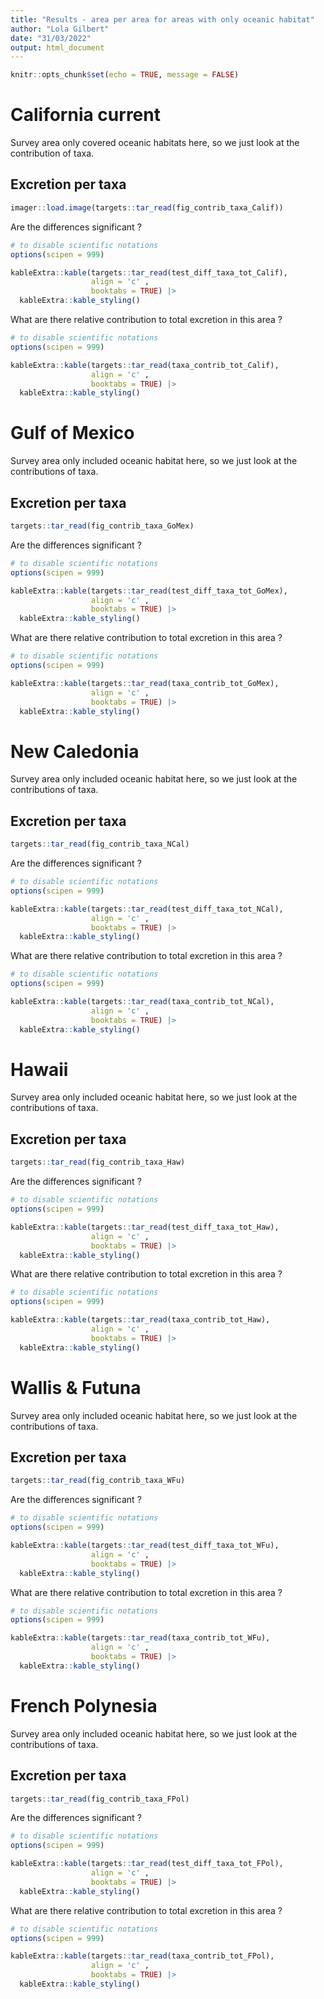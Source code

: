 ```yaml
---
title: "Results - area per area for areas with only oceanic habitat"
author: "Lola Gilbert"
date: "31/03/2022"
output: html_document
---
```


```r
knitr::opts_chunk$set(echo = TRUE, message = FALSE)
```

# California current

Survey area only covered oceanic habitats here, so we just look at the contribution of taxa. 

## Excretion per taxa

```r
imager::load.image(targets::tar_read(fig_contrib_taxa_Calif))
```

Are the differences significant ?

```r
# to disable scientific notations
options(scipen = 999)

kableExtra::kable(targets::tar_read(test_diff_taxa_tot_Calif), 
                  align = 'c' , 
                  booktabs = TRUE) |>
  kableExtra::kable_styling()
```

What are there relative contribution to total excretion in this area ? 

```r
# to disable scientific notations
options(scipen = 999)

kableExtra::kable(targets::tar_read(taxa_contrib_tot_Calif), 
                  align = 'c' , 
                  booktabs = TRUE) |>
  kableExtra::kable_styling()
```

# Gulf of Mexico
Survey area only included oceanic habitat here, so we just look at the contributions of taxa. 

## Excretion per taxa

```r
targets::tar_read(fig_contrib_taxa_GoMex)
```

Are the differences significant ?

```r
# to disable scientific notations
options(scipen = 999)

kableExtra::kable(targets::tar_read(test_diff_taxa_tot_GoMex), 
                  align = 'c' , 
                  booktabs = TRUE) |>
  kableExtra::kable_styling()
```

What are there relative contribution to total excretion in this area ? 

```r
# to disable scientific notations
options(scipen = 999)

kableExtra::kable(targets::tar_read(taxa_contrib_tot_GoMex), 
                  align = 'c' , 
                  booktabs = TRUE) |>
  kableExtra::kable_styling()
```

# New Caledonia

Survey area only included oceanic habitat here, so we just look at the contributions of taxa. 

## Excretion per taxa

```r
targets::tar_read(fig_contrib_taxa_NCal)
```

Are the differences significant ?

```r
# to disable scientific notations
options(scipen = 999)

kableExtra::kable(targets::tar_read(test_diff_taxa_tot_NCal), 
                  align = 'c' , 
                  booktabs = TRUE) |>
  kableExtra::kable_styling()
```

What are there relative contribution to total excretion in this area ? 

```r
# to disable scientific notations
options(scipen = 999)

kableExtra::kable(targets::tar_read(taxa_contrib_tot_NCal), 
                  align = 'c' , 
                  booktabs = TRUE) |>
  kableExtra::kable_styling()
```


# Hawaii

Survey area only included oceanic habitat here, so we just look at the contributions of taxa. 

## Excretion per taxa

```r
targets::tar_read(fig_contrib_taxa_Haw)
```

Are the differences significant ?

```r
# to disable scientific notations
options(scipen = 999)

kableExtra::kable(targets::tar_read(test_diff_taxa_tot_Haw), 
                  align = 'c' , 
                  booktabs = TRUE) |>
  kableExtra::kable_styling()
```

What are there relative contribution to total excretion in this area ? 

```r
# to disable scientific notations
options(scipen = 999)

kableExtra::kable(targets::tar_read(taxa_contrib_tot_Haw), 
                  align = 'c' , 
                  booktabs = TRUE) |>
  kableExtra::kable_styling()
```


# Wallis & Futuna

Survey area only included oceanic habitat here, so we just look at the contributions of taxa. 

## Excretion per taxa

```r
targets::tar_read(fig_contrib_taxa_WFu)
```

Are the differences significant ?

```r
# to disable scientific notations
options(scipen = 999)

kableExtra::kable(targets::tar_read(test_diff_taxa_tot_WFu), 
                  align = 'c' , 
                  booktabs = TRUE) |>
  kableExtra::kable_styling()
```

What are there relative contribution to total excretion in this area ? 

```r
# to disable scientific notations
options(scipen = 999)

kableExtra::kable(targets::tar_read(taxa_contrib_tot_WFu), 
                  align = 'c' , 
                  booktabs = TRUE) |>
  kableExtra::kable_styling()
```


# French Polynesia

Survey area only included oceanic habitat here, so we just look at the contributions of taxa. 

## Excretion per taxa

```r
targets::tar_read(fig_contrib_taxa_FPol)
```

Are the differences significant ?

```r
# to disable scientific notations
options(scipen = 999)

kableExtra::kable(targets::tar_read(test_diff_taxa_tot_FPol), 
                  align = 'c' , 
                  booktabs = TRUE) |>
  kableExtra::kable_styling()
```

What are there relative contribution to total excretion in this area ? 

```r
# to disable scientific notations
options(scipen = 999)

kableExtra::kable(targets::tar_read(taxa_contrib_tot_FPol), 
                  align = 'c' , 
                  booktabs = TRUE) |>
  kableExtra::kable_styling()
```
